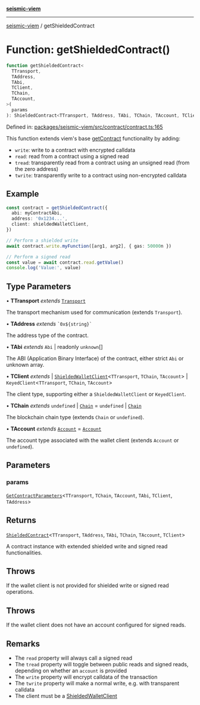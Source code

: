 [**seismic-viem**](/seismic-viem/README.mdx)

---

[seismic-viem](/seismic-viem/globals.mdx) / getShieldedContract

# Function: getShieldedContract()

```ts
function getShieldedContract<
  TTransport,
  TAddress,
  TAbi,
  TClient,
  TChain,
  TAccount,
>(
  params
): ShieldedContract<TTransport, TAddress, TAbi, TChain, TAccount, TClient>
```

Defined in: [packages/seismic-viem/src/contract/contract.ts:165](https://github.com/SeismicSystems/seismic-client/blob/20cbc38b124eb846d84808d4920a4be5d594b1cb/packages/seismic-viem/src/contract/contract.ts#L165)

This function extends viem's base [getContract](https://viem.sh/docs/contract/getContract.html) functionality by adding:

- `write`: write to a contract with encrypted calldata
- `read`: read from a contract using a signed read
- `tread`: transparently read from a contract using an unsigned read (from the zero address)
- `twrite`: transparently write to a contract using non-encrypted calldata

## Example

```typescript
const contract = getShieldedContract({
  abi: myContractAbi,
  address: '0x1234...',
  client: shieldedWalletClient,
})

// Perform a shielded write
await contract.write.myFunction([arg1, arg2], { gas: 50000n })

// Perform a signed read
const value = await contract.read.getValue()
console.log('Value:', value)
```

## Type Parameters

• **TTransport** _extends_ [`Transport`](https://github.com/wevm/viem)

The transport mechanism used for communication (extends `Transport`).

• **TAddress** _extends_ `` `0x${string}` ``

The address type of the contract.

• **TAbi** _extends_ `Abi` \| readonly `unknown`[]

The ABI (Application Binary Interface) of the contract, either strict `Abi` or unknown array.

• **TClient** _extends_
\| [`ShieldedWalletClient`](/seismic-viem/type-aliases/ShieldedWalletClient.mdx)\<`TTransport`, `TChain`, `TAccount`\>
\| `KeyedClient`\<`TTransport`, `TChain`, `TAccount`\>

The client type, supporting either a `ShieldedWalletClient` or `KeyedClient`.

• **TChain** _extends_ `undefined` \| [`Chain`](https://github.com/wevm/viem) = `undefined` \| [`Chain`](https://github.com/wevm/viem)

The blockchain chain type (extends `Chain` or `undefined`).

• **TAccount** _extends_ [`Account`](https://github.com/wevm/viem) = [`Account`](https://github.com/wevm/viem)

The account type associated with the wallet client (extends `Account` or `undefined`).

## Parameters

### params

[`GetContractParameters`](https://github.com/wevm/viem)\<`TTransport`, `TChain`, `TAccount`, `TAbi`, `TClient`, `TAddress`\>

## Returns

[`ShieldedContract`](/seismic-viem/type-aliases/ShieldedContract.mdx)\<`TTransport`, `TAddress`, `TAbi`, `TChain`, `TAccount`, `TClient`\>

A contract instance with extended shielded write and signed read functionalities.

## Throws

If the wallet client is not provided for shielded write or signed read operations.

## Throws

If the wallet client does not have an account configured for signed reads.

## Remarks

- The `read` property will always call a signed read
- The `tread` property will toggle between public reads and signed reads, depending on whether an `account` is provided
- The `write` property will encrypt calldata of the transaction
- The `twrite` property will make a normal write, e.g. with transparent calldata
- The client must be a [ShieldedWalletClient](/seismic-viem/type-aliases/ShieldedWalletClient.mdx)
